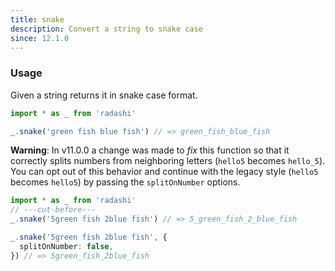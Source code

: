 ```yaml
---
title: snake
description: Convert a string to snake case
since: 12.1.0
---
```


### Usage

Given a string returns it in snake case format.

```ts twoslash
import * as _ from 'radashi'

_.snake('green fish blue fish') // => green_fish_blue_fish
```

**Warning**: In v11.0.0 a change was made to _fix_ this function so that it correctly splits numbers from neighboring letters (`hello5` becomes `hello_5`). You can opt out of this behavior and continue with the legacy style (`hello5` becomes `hello5`) by passing the `splitOnNumber` options.

```ts twoslash
import * as _ from 'radashi'
// ---cut-before---
_.snake('5green fish 2blue fish') // => 5_green_fish_2_blue_fish

_.snake('5green fish 2blue fish', {
  splitOnNumber: false,
}) // => 5green_fish_2blue_fish
```
